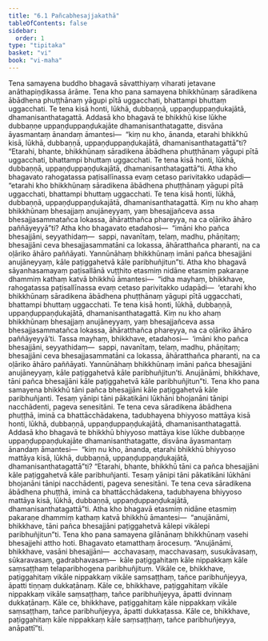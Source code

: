 ```yaml
---
title: "6.1 Pañcabhesajjakathā"
tableOfContents: false
sidebar:
  order: 1
type: "tipitaka"
basket: "vi"
book: "vi-maha"
---
```



<DynamicBreadcrumb />

<Division number="260" book="vi-maha">

<Paragraph number="1198" book="vi-maha">
Tena samayena buddho bhagavā sāvatthiyaṃ viharati jetavane anāthapiṇḍikassa ārāme. Tena kho pana samayena bhikkhūnaṃ sāradikena ābādhena phuṭṭhānaṃ yāgupi pītā uggacchati, bhattampi bhuttaṃ uggacchati. Te tena kisā honti, lūkhā, dubbaṇṇā, uppaṇḍuppaṇḍukajātā, dhamanisanthatagattā. Addasā kho bhagavā te bhikkhū kise lūkhe dubbaṇṇe uppaṇḍuppaṇḍukajāte dhamanisanthatagatte, disvāna āyasmantaṃ ānandaṃ āmantesi—  “kiṃ nu kho, ānanda, etarahi bhikkhū kisā, lūkhā, dubbaṇṇā, uppaṇḍuppaṇḍukajātā, dhamanisanthatagattā”ti? “Etarahi, bhante, bhikkhūnaṃ sāradikena ābādhena phuṭṭhānaṃ yāgupi pītā uggacchati, bhattampi bhuttaṃ uggacchati. Te tena kisā honti, lūkhā, dubbaṇṇā, uppaṇḍuppaṇḍukajātā, dhamanisanthatagattā”ti.
</Paragraph>

<Paragraph number="1199" book="vi-maha">
Atha kho bhagavato rahogatassa paṭisallīnassa evaṃ cetaso parivitakko udapādi—  “etarahi kho bhikkhūnaṃ sāradikena ābādhena phuṭṭhānaṃ yāgupi pītā uggacchati, bhattampi bhuttaṃ uggacchati. Te tena kisā honti, lūkhā, dubbaṇṇā, uppaṇḍuppaṇḍukajātā, dhamanisanthatagattā. Kiṃ nu kho ahaṃ bhikkhūnaṃ bhesajjaṃ anujāneyyaṃ, yaṃ bhesajjañceva assa bhesajjasammatañca lokassa, āhāratthañca phareyya, na ca oḷāriko āhāro paññāyeyyā”ti? Atha kho bhagavato etadahosi—  “imāni kho pañca bhesajjāni, seyyathidaṃ—  sappi, navanītaṃ, telaṃ, madhu, phāṇitaṃ; bhesajjāni ceva bhesajjasammatāni ca lokassa, āhāratthañca pharanti, na ca oḷāriko āhāro paññāyati. Yannūnāhaṃ bhikkhūnaṃ imāni pañca bhesajjāni anujāneyyaṃ, kāle paṭiggahetvā kāle paribhuñjitun”ti.
</Paragraph>

<Paragraph number="1200" book="vi-maha">
Atha kho bhagavā sāyanhasamayaṃ paṭisallānā vuṭṭhito etasmiṃ nidāne etasmiṃ pakaraṇe dhammiṃ kathaṃ katvā bhikkhū āmantesi—  “idha mayhaṃ, bhikkhave, rahogatassa paṭisallīnassa evaṃ cetaso parivitakko udapādi—  ‘etarahi kho bhikkhūnaṃ sāradikena ābādhena phuṭṭhānaṃ yāgupi pītā uggacchati, bhattampi bhuttaṃ uggacchati. Te tena kisā honti, lūkhā, dubbaṇṇā, uppaṇḍuppaṇḍukajātā, dhamanisanthatagattā. Kiṃ nu kho ahaṃ bhikkhūnaṃ bhesajjaṃ anujāneyyaṃ, yaṃ bhesajjañceva assa bhesajjasammatañca lokassa, āhāratthañca phareyya, na ca oḷāriko āhāro paññāyeyyā’ti. Tassa mayhaṃ, bhikkhave, etadahosi—  ‘imāni kho pañca bhesajjāni, seyyathidaṃ—  sappi, navanītaṃ, telaṃ, madhu, phāṇitaṃ; bhesajjāni ceva bhesajjasammatāni ca lokassa, āhāratthañca pharanti, na ca oḷāriko āhāro paññāyati. Yannūnāhaṃ bhikkhūnaṃ imāni pañca bhesajjāni anujāneyyaṃ, kāle paṭiggahetvā kāle paribhuñjitun’ti. Anujānāmi, bhikkhave, tāni pañca bhesajjāni kāle paṭiggahetvā kāle paribhuñjitun”ti.
</Paragraph>

</Division>
<Division number="261" book="vi-maha">

<Paragraph number="1201" book="vi-maha">
Tena kho pana samayena bhikkhū tāni pañca bhesajjāni kāle paṭiggahetvā kāle paribhuñjanti. Tesaṃ yānipi tāni pākatikāni lūkhāni bhojanāni tānipi nacchādenti, pageva senesitāni. Te tena ceva sāradikena ābādhena phuṭṭhā, iminā ca bhattācchādakena, tadubhayena bhiyyoso mattāya kisā honti, lūkhā, dubbaṇṇā, uppaṇḍuppaṇḍukajātā, dhamanisanthatagattā. Addasā kho bhagavā te bhikkhū bhiyyoso mattāya kise lūkhe dubbaṇṇe uppaṇḍuppaṇḍukajāte dhamanisanthatagatte, disvāna āyasmantaṃ ānandaṃ āmantesi—  “kiṃ nu kho, ānanda, etarahi bhikkhū bhiyyoso mattāya kisā, lūkhā, dubbaṇṇā, uppaṇḍuppaṇḍukajātā, dhamanisanthatagattā”ti? “Etarahi, bhante, bhikkhū tāni ca pañca bhesajjāni kāle paṭiggahetvā kāle paribhuñjanti. Tesaṃ yānipi tāni pākatikāni lūkhāni bhojanāni tānipi nacchādenti, pageva senesitāni. Te tena ceva sāradikena ābādhena phuṭṭhā, iminā ca bhattācchādakena, tadubhayena bhiyyoso mattāya kisā, lūkhā, dubbaṇṇā, uppaṇḍuppaṇḍukajātā, dhamanisanthatagattā”ti. Atha kho bhagavā etasmiṃ nidāne etasmiṃ pakaraṇe dhammiṃ kathaṃ katvā bhikkhū āmantesi—  “anujānāmi, bhikkhave, tāni pañca bhesajjāni paṭiggahetvā kālepi vikālepi paribhuñjitun”ti.
</Paragraph>

</Division>
<Division number="262" book="vi-maha">

<Paragraph number="1202" book="vi-maha">
Tena kho pana samayena gilānānaṃ bhikkhūnaṃ vasehi bhesajjehi attho hoti. Bhagavato etamatthaṃ ārocesuṃ. “Anujānāmi, bhikkhave, vasāni bhesajjāni—  acchavasaṃ, macchavasaṃ, susukāvasaṃ, sūkaravasaṃ, gadrabhavasaṃ—  kāle paṭiggahitaṃ kāle nippakkaṃ kāle saṃsaṭṭhaṃ telaparibhogena paribhuñjituṃ. Vikāle ce, bhikkhave, paṭiggahitaṃ vikāle nippakkaṃ vikāle saṃsaṭṭhaṃ, tañce paribhuñjeyya, āpatti tiṇṇaṃ dukkaṭānaṃ. Kāle ce, bhikkhave, paṭiggahitaṃ vikāle nippakkaṃ vikāle saṃsaṭṭhaṃ, tañce paribhuñjeyya, āpatti dvinnaṃ dukkaṭānaṃ. Kāle ce, bhikkhave, paṭiggahitaṃ kāle nippakkaṃ vikāle saṃsaṭṭhaṃ, tañce paribhuñjeyya, āpatti dukkaṭassa. Kāle ce, bhikkhave, paṭiggahitaṃ kāle nippakkaṃ kāle saṃsaṭṭhaṃ, tañce paribhuñjeyya, anāpattī”ti.
</Paragraph>
</Division>